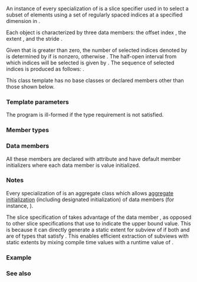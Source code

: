 {{cpp/title|strided_slice}}
{{cpp/container/mdspan/navbar}}
{{dcl begin}}
{{dcl header|mdspan}}
{{dcl|since=c++26|1=
template&lt; class OffsetType, class ExtentType, class StrideType &gt;
struct strided_slice;
}}
{{dcl end}}

An instance of every specialization of {{tt|strided_slice}} is a slice specifier used in {{lc|std::submdspan}} to select a subset of elements using a set of regularly spaced indices at a specified dimension in {{rlpt|/|std::mdspan}}. 

Each {{tt|strided_slice}} object {{c|s}} is characterized by three data members: the offset index {{c|s.offset}}, the extent {{c|s.extent}}, and the stride {{c|s.stride}}.

Given that {{c|s.stride}} is greater than zero, the number of selected indices denoted by {{c|N}} is determined by {{c|1 + (s.extent - 1) / s.stride}} if {{c|s.extent}} is nonzero, otherwise {{c|0}}. The half-open interval from which indices will be selected is given by {{range|s.offset|s.offset + s.extent}}. The sequence of selected indices is produced as follows: {{c|s.offset, ..., s.offset + (N - 1) * s.stride}}.

This class template has no base classes or declared members other than those shown below.

===Template parameters===
{{par begin}}
{{par|OffsetType|the type of offset}}
{{par|ExtentType|the type of extent}}
{{par|StrideType|the type of stride}}
{{par hreq}}
{{par req|All template parameters must be unsigned or signed integer types or must satisfy {{lti|cpp/header/span#Concept integral-constant-like|integral-constant-like}}}}
{{par end}}

The program is ill-formed if the type requirement is not satisfied.

===Member types===
{{dsc begin}}
{{dsc hitem|Member type|Definition}}
{{dsc|{{tt|offset_type}}|{{tt|OffsetType}}}}
{{dsc|{{tt|extent_type}}|{{tt|ExtentType}}}}
{{dsc|{{tt|stride_type}}|{{tt|StrideType}}}}
{{dsc end}}

===Data members===
{{dsc begin}}
{{dsc begin}}
{{dsc hitem|Member name|Definition}}
{{dsc mem obj|offset|nolink=true|a starting index of type {{tt|offset_type}}}}
{{dsc mem obj|extent|nolink=true|a value of type {{tt|extent_type}} added to offset used to define the upper bound of indices}}
{{dsc mem obj|stride|nolink=true|an increment value of type {{tt|stride_type}} which is equivalent to the distance between two indices}}
{{dsc end}}

All these members are declared with {{attr|no_unique_address}} attribute and have default member initializers where each data member is value initialized.

===Notes===
Every specialization of {{tt|strided_slice}} is an aggregate class which allows [[cpp/language/aggregate_initialization|aggregate initialization]] (including designated initialization) of data members (for instance, {{c|1=std::strided_slice{.offset = 2, .extent = 10, .stride = 3}&lt;!----&gt;}}).

The slice specification of {{tt|strided_slice}} takes advantage of the data member {{c|extent}}, as opposed to other slice specifications that use {{c|end}} to indicate the upper bound value. This is because it can directly generate a static extent for subview of {{lc|std::mdspan}} if both {{c|extent}} and {{c|stride}} are of types that satisfy {{lti|cpp/header/span#Concept integral-constant-like|integral-constant-like}}. This enables efficient extraction of subviews with static extents by mixing compile time values with a runtime value of {{tt|offset}}.

===Example===
{{example
|code=
#include &lt;mdspan&gt;
#include &lt;print&gt;

template &lt;typename View, typename O = int, typename E = int, typename S = int&gt;
    requires (View::extents_type::rank() == 1)
void print_sliced_view(View v, std::strided_slice&lt;O, E, S&gt; s)
{
    using index_type = View::index_type;
    auto subview = std::submdspan(v, s);
    const auto&amp; submap = subview.mapping();

    std::print("[");
    bool uses_comma = false;
    for (index_type i = 0; i != subview.extent(0); ++i)
    {
        if (uses_comma)
            std::print(", ");
        std::print("{}", subview[i]);
        uses_comma = true;
    }
    uses_comma = false;
    std::print("] extracted from indices [");
    for (index_type i = 0; i != subview.extent(0); ++i)
    {
        if (uses_comma)
            std::print(", ");
        std::print("{}", submap(i) + s.offset);
        uses_comma = true;
    }
    std::println("]");
}

int main()
{
    static constexpr char letters[]
    {
        'A', 'B', 'C', 'D', 'E', 'F', 'G', 'H', 'I', 'J',
        'K', 'L', 'M', 'N', 'O', 'P', 'Q', 'R', 'S', 'T',
        'U', 'V', 'W', 'X', 'Y', 'Z'
    };
    constexpr std::mdspan md(letters, 26);
    print_sliced_view(md, {.offset = 0, .extent = 10, .stride = 1});
    print_sliced_view(md, {.offset = 2, .extent = 10, .stride = 1});
    print_sliced_view(md, {.offset = 0, .extent = 5,  .stride = 1});
    print_sliced_view(md, {.offset = 2, .extent = 5,  .stride = 1});
    print_sliced_view(md, {.offset = 0, .extent = 10, .stride = 2});
    print_sliced_view(md, {.offset = 2, .extent = 10, .stride = 3});
    print_sliced_view(md, {.offset = 0, .extent = 15, .stride = 5});
    print_sliced_view(md, {.offset = 6, .extent = 15, .stride = 5});
}
|output=
[A, B, C, D, E, F, G, H, I, J] extracted from indices [0, 1, 2, 3, 4, 5, 6, 7, 8, 9]
[C, D, E, F, G, H, I, J, K, L] extracted from indices [2, 3, 4, 5, 6, 7, 8, 9, 10, 11]
[A, B, C, D, E] extracted from indices [0, 1, 2, 3, 4]
[C, D, E, F, G] extracted from indices [2, 3, 4, 5, 6]
[A, C, E, G, I] extracted from indices [0, 2, 4, 6, 8]
[C, F, I, L] extracted from indices [2, 5, 8, 11]
[A, F, K] extracted from indices [0, 5, 10]
[G, L, Q] extracted from indices [6, 11, 16]
}}

===See also===
{{dsc begin}}
{{dsc inc|cpp/numeric/valarray/dsc slice}}
{{dsc inc|cpp/container/mdspan/dsc submdspan}}
{{dsc end}}

{{langlinks|es|ja|ru|zh}}